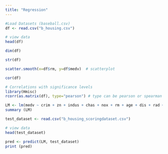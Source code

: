 ---
title: "Regression"
---

```{r}
#Load Datasets (baseball.csv)
df <- read.csv("b_housing.csv")

# view data 
head(df)
```

```{r}
dim(df)
```

```{r}
str(df)
```

```{r}
scatter.smooth(x=df$rm, y=df$medv)  # scatterplot
```

```{r}
cor(df)
```

```{r}
# Correlations with significance levels
library(Hmisc)
rcorr(as.matrix(df), type="pearson") # type can be pearson or spearman
```

```{r}
LM <- lm(medv ~ crim + zn + indus + chas + nox + rm + age + dis + rad + tax + ptratio + black + lstat, data = df)
summary (LM)
```

```{r}
test_dataset <- read.csv("b_housing_scoringdataset.csv")

# view data 
head(test_dataset)
```

```{r}
pred <- predict(LM, test_dataset)
print (pred)
```

